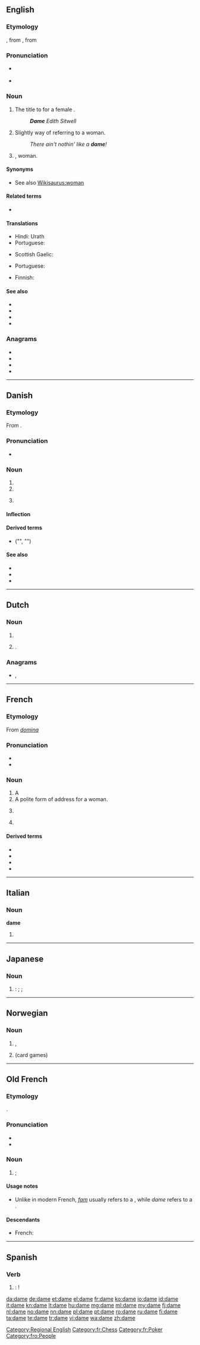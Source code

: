 {{also|Dame}}
==English==

===Etymology===
{{etyl|enm|en}}, from {{etyl|fro|en}}, from {{etyl|la|en}} {{term|domina|lang=la}}

===Pronunciation===
* {{a|UK}} {{IPA|/deɪm/}}
* {{rhymes|eɪm}}

===Noun===
{{en-noun}}

# {{British}} The {{l|en|equivalent}} title to {{l|en|Sir}} for a female {{l|en|knight}}.
#: '''''Dame''' Edith Sitwell''
# {{informal}} Slightly {{l|en|derogatory}} way of referring to a woman.
#: ''There ain't nothin' like a '''dame'''!''
# {{archaic}} {{l|en|lady|Lady}}, woman.

====Synonyms====
* See also [[Wikisaurus:woman]]

====Related terms====
* {{l|en|grande dame}}

====Translations====
{{trans-top|archaic: lady, woman}}
* Hindi: Urath
* Portuguese: {{t+|pt|dama|f}}
{{trans-mid}}
* Scottish Gaelic: {{t+|gd|baintighearna|f}}
{{trans-bottom}}

{{trans-top|equivalent title to Sir for a female knight}}
* Portuguese: {{t+|pt|dama|f}}
{{trans-mid}}
{{trans-bottom}}

{{trans-top|slightly derogatory way of referring to a woman}}
* Finnish: {{t+|fi|daami}}
{{trans-mid}}
{{trans-bottom}}

====See also====
* {{l|en|knight}}
* {{l|en|madam}}
* {{l|en|madame}}
* {{l|en|sir}}

===Anagrams===
* {{l|en|ADME}}
* {{l|en|Edam}}
* {{l|en|made}}
* {{l|en|mead}}

[[Category:Regional English]]

----

==Danish==

===Etymology===
From {{etyl|fr|da}} {{term|dame||lady|lang=fr}}.

===Pronunciation===
* {{IPA|/daːmə/|[ˈd̥æːmə]|[ˈd̥æːm̩]|lang=da}}

===Noun===
{{da-noun|n|r}}

# {{l|en|lady}}
# {{l|en|woman}}
# {{card games|lang=da}} {{l|en|queen}}

====Inflection====
{{da-noun-infl|n|r}}

====Derived terms====
* {{l|da|damet}} ("{{l|en|ladyish}}", "{{l|en|ladylike}}")

====See also====
* {{list|da|playing cards}}
* {{pedialite|lang=da}}
* {{pedialite|Dame (kort)|lang=da}}

----

==Dutch==

===Noun===
{{nl-noun|f}}

# {{l|en|lady}}
# {{chess|lang=nl}} {{l|en|queen}}.

===Anagrams===
* {{l|nl|adem}}, {{l|nl|made}}

----

==French==

===Etymology===
From {{etyl|la|fr}} ''[[domina]]''

===Pronunciation===
* {{audio|Fr-dame.ogg|audio}}
* {{IPA|[daːm]|lang=fr}}

===Noun===
{{fr-noun|f}}

# A {{l|en|lady}}
# A polite form of address for a woman.
# {{chess|lang=fr}} {{l|en|queen}}
# {{card games|lang=fr}} {{l|en|queen}}

====Derived terms====
* {{l|fr|dame d'attendre}}
* {{l|fr|dame d'honneur}}
* {{l|fr|grande dame}}
* {{l|fr|jeu de dames}}

[[Category:fr:Chess]]
[[Category:fr:Poker]]

----

==Italian==

===Noun===
'''dame''' {{f}}

# {{plural of|dama|lang=it}}

----

==Japanese==
{{ja-see-also|dame na}}

===Noun===
{{ja-noun|r|hira=だめ|hidx=ため'}}

# {{l|ja|駄目}}: {{l|en|no good}}; {{l|en|useless}}; {{l|en|hopeless}}

----

==Norwegian==

===Noun===
{{no-noun-c|dam}}

# {{l|en|lady}}, {{l|en|woman}}
# (card games) {{l|en|queen}}

----

==Old French==

===Etymology===
{{etyl|la|fro}} {{term|domina|lang=la}}.

===Pronunciation===
* {{IPA|/da.mə/|lang=fro}}
* {{rhymes|amə|lang=fro}}

===Noun===
{{fro-noun|f}}

# {{l|en|lady}}; {{l|en|woman}}

====Usage notes====
* Unlike in modern French, ''[[fam#Old French|fam]]'' usually refers to a {{l|en|wife}}, while ''dame'' refers to a {{l|en|woman}}.

====Descendants====
* French: {{l|fr|dame}}

[[Category:fro:People]]

----

==Spanish==

===Verb===
{{es-verb-form|dar}}

# {{es-compound of|d|ar|da|me|mood=imp|person=tú|nodot=yes}}: {{l|en|give}} {{l|en|me}}!

[[da:dame]]
[[de:dame]]
[[et:dame]]
[[el:dame]]
[[fr:dame]]
[[ko:dame]]
[[io:dame]]
[[id:dame]]
[[it:dame]]
[[kn:dame]]
[[lt:dame]]
[[hu:dame]]
[[mg:dame]]
[[ml:dame]]
[[my:dame]]
[[fj:dame]]
[[nl:dame]]
[[no:dame]]
[[nn:dame]]
[[pl:dame]]
[[pt:dame]]
[[ro:dame]]
[[ru:dame]]
[[fi:dame]]
[[ta:dame]]
[[te:dame]]
[[tr:dame]]
[[vi:dame]]
[[wa:dame]]
[[zh:dame]]